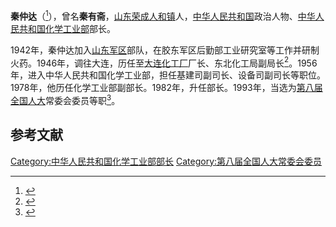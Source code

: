 '''秦仲达'''（{{bd|1923年||2021年|3月23日|catIdx=Qin}}<ref>{{cite web |title=原化学工业部部长、党组书记秦仲达逝世，享年98岁 |url=https://www.thepaper.cn/newsDetail_forward_11899885 |publisher=澎湃新闻 |date=2021-03-26 |access-date=2021-03-27 |archive-date=2021-05-09 |archive-url=https://web.archive.org/web/20210509025123/https://www.thepaper.cn/newsDetail_forward_11899885 |dead-url=no }}</ref>），曾名'''秦有斋'''，[[山东|山东]][[荣成|荣成]][[人和镇_(荣成市)|人和镇]]人，[[中华人民共和国|中华人民共和国]]政治人物、[[中华人民共和国化学工业部|中华人民共和国化学工业部]]部长。

1942年，秦仲达加入[[山东军区|山东军区]]部队，在胶东军区后勤部工业研究室等工作并研制火药。1946年，调往大连，历任至[[大连化工厂|大连化工厂]]厂长、东北化工局副局长<ref>{{cite web | url=http://d.wanfangdata.com.cn/periodical_xdzyaq200412041.aspx | title=曾经身体力行 而今耿耿于心——秦仲达的安全情怀 | publisher=現代職業安全 2004年12期 | accessdate=}}</ref>。1956年，进入中华人民共和国化学工业部，担任基建司副司长、设备司副司长等职位。1978年，他历任化学工业部副部长。1982年，升任部长。1993年，当选为[[第八届全国人大|第八届全国人大]]常委会委员等职<ref>{{cite news|title=秦仲达|url=http://www.sd.xinhuanet.com/wq/2008-01/02/content_12103035.htm|accessdate=2011-09-27|newspaper=新华网|deadurl=yes|archiveurl=https://web.archive.org/web/20081007213135/http://www.sd.xinhuanet.com/wq/2008-01/02/content_12103035.htm|archivedate=2008-10-07}}</ref>。

==参考文献==
{{reflist}}
{{start box}}
{{s-off}}
{{succession box|[[孙敬文|孙敬文]]|[[顾秀莲|顾秀莲]]|[[中华人民共和国化学工业部|中华人民共和国化学工业部部长]]|1982年3月—1989年7月}}
{{end box}}
{{中国政治人物小作品}}
{{第6届国务院}}
{{第7届国务院}}
[[Category:中华人民共和国化学工业部部长|Category:中华人民共和国化学工业部部长]]
[[Category:第八届全国人大常委会委员|Category:第八届全国人大常委会委员]]